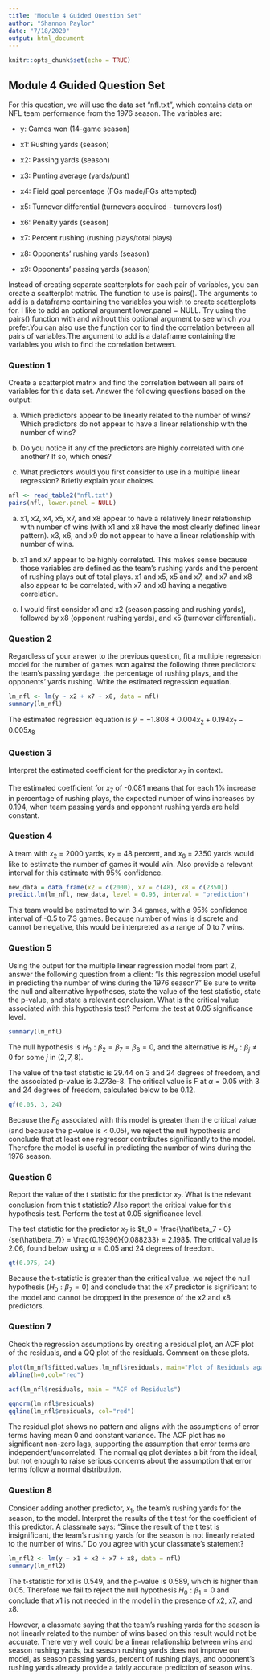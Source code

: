 ```yaml
---
title: "Module 4 Guided Question Set"
author: "Shannon Paylor"
date: "7/18/2020"
output: html_document
---
```


```r
knitr::opts_chunk$set(echo = TRUE)
```

## Module 4 Guided Question Set

For  this  question,  we  will  use  the  data  set  “nfl.txt”,  which  contains  data  on  NFL  team performance from the 1976 season.  The variables are:

* y:  Games won (14-game season)

* x1:  Rushing yards (season)

* x2:  Passing yards (season)

* x3:  Punting average (yards/punt)

* x4:  Field goal percentage (FGs made/FGs attempted)

* x5:  Turnover differential (turnovers acquired - turnovers lost)

* x6:  Penalty yards (season)

* x7:  Percent rushing (rushing plays/total plays)

* x8:  Opponents’ rushing yards (season)

* x9:  Opponents’ passing yards (season)

Instead of creating separate scatterplots for each pair of variables, you can create a scatterplot  matrix.   The  function  to  use  is pairs().   The  arguments  to  add  is  a  dataframe containing the variables you wish to create scatterplots for.  I like to add an optional argument lower.panel = NULL. Try using the pairs() function with and without this optional argument to see which you prefer.You can also use the function cor to find the correlation between all pairs of variables.The argument to add is a dataframe containing the variables you wish to find the correlation between.

### Question 1

Create a scatterplot matrix and find the correlation between all pairs of variables for this data set.  Answer the following questions based on the output:

(a) Which  predictors  appear  to  be  linearly  related  to  the  number  of  wins?   Which predictors do not appear to have a linear relationship with the number of wins?

(b) Do you notice if any of the predictors are highly correlated with one another?  If so, which ones?

(c) What predictors would you first consider to use in a multiple linear regression? Briefly explain your choices.

```r
nfl <- read_table2("nfl.txt")
pairs(nfl, lower.panel = NULL)
```

(a) x1, x2, x4, x5, x7, and x8 appear to have a relatively linear relationship with number of wins (with x1 and x8 have the most clearly defined linear pattern). x3, x6, and x9 do not appear to have a linear relationship with number of wins.

(b) x1 and x7 appear to be highly correlated. This makes sense because those variables are defined as the team's rushing yards and the percent of rushing plays out of total plays. x1 and x5, x5 and x7, and x7 and x8 also appear to be correlated, with x7 and x8 having a negative correlation.

(c) I would first consider x1 and x2 (season passing and rushing yards), followed by x8 (opponent rushing yards), and x5 (turnover differential).

### Question 2

Regardless of your answer to the previous question, fit a multiple regression model for the number of games won against the following three predictors:  the team’s passing yardage, the percentage of rushing plays, and the opponents’ yards rushing.  Write the estimated regression equation.

```r
lm_nfl <- lm(y ~ x2 + x7 + x8, data = nfl)
summary(lm_nfl)
```

The estimated regression equation is $\hat{y} = -1.808 + 0.004x_2 + 0.194x_7 - 0.005x_8$

### Question 3

Interpret the estimated coefficient for the predictor $x_7$ in context.

The estimated coefficient for $x_7$ of -0.081 means that for each 1% increase in percentage of rushing plays, the expected number of wins increases by 0.194, when team passing yards and opponent rushing yards are held constant.

### Question 4

A team with $x_2$ = 2000 yards, $x_7$ = 48 percent,  and $x_8$ = 2350 yards would like to estimate the number of games it would win.  Also provide a relevant interval for this estimate with 95% confidence.

```r
new_data = data_frame(x2 = c(2000), x7 = c(48), x8 = c(2350))
predict.lm(lm_nfl, new_data, level = 0.95, interval = "prediction")
```

This team would be estimated to win 3.4 games, with a 95% confidence interval of -0.5 to 7.3 games. Because number of wins is discrete and cannot be negative, this would be interpreted as a range of 0 to 7 wins.

### Question 5

Using  the  output  for  the  multiple  linear  regression  model  from  part  2,  answer  the following  question  from  a  client:   “Is  this  regression  model  useful  in  predicting  the number  of  wins  during  the  1976  season?”  Be  sure  to  write  the  null  and  alternative hypotheses, state the value of the test statistic, state the p-value, and state a relevant conclusion.  What is the critical value associated with this hypothesis test?  Perform the test at 0.05 significance level.

```r
summary(lm_nfl)
```

The null hypothesis is $H_0: \beta_2 = \beta_7 = \beta_8 = 0$, and the alternative is $H_a: \beta_j \not= 0$ for some $j$ in $(2, 7, 8)$.

The value of the test statistic is 29.44 on 3 and 24 degrees of freedom, and the associated p-value is 3.273e-8. The critical value is F at $\alpha = 0.05$ with 3 and 24 degrees of freedom, calculated below to be 0.12.

```r
qf(0.05, 3, 24)
```

Because the $F_0$ associated with this model is greater than the critical value (and because the p-value is < 0.05), we reject the null hypothesis and conclude that at least one regressor contributes significantly to the model. Therefore the model is useful in predicting the number of wins during the 1976 season.

### Question 6

Report the value of the t statistic for the predictor $x_7$.  What is the relevant conclusion from this t statistic?  Also report the critical value for this hypothesis test.  Perform the test at 0.05 significance level.

The test statistic for the predictor $x_7$ is $t_0 = \frac{\hat\beta_7 - 0}{se(\hat\beta_7)} = \frac{0.19396}{0.088233} = 2.198$. The critical value is 2.06, found below using $\alpha = 0.05$ and 24 degrees of freedom.

```r
qt(0.975, 24)
```

Because the t-statistic is greater than the critical value, we reject the null hypothesis ($H_0: \beta_7 = 0$) and conclude that the x7 predictor is significant to the model and cannot be dropped in the presence of the x2 and x8 predictors.

### Question 7

Check  the  regression  assumptions  by  creating  a  residual  plot,  an  ACF  plot  of  the residuals, and a QQ plot of the residuals.  Comment on these plots.

```r
plot(lm_nfl$fitted.values,lm_nfl$residuals, main="Plot of Residuals against Fitted Values")
abline(h=0,col="red")
```

```r
acf(lm_nfl$residuals, main = "ACF of Residuals")
```

```r
qqnorm(lm_nfl$residuals)
qqline(lm_nfl$residuals, col="red")
```

The residual plot shows no pattern and aligns with the assumptions of error terms having mean 0 and constant variance. The ACF plot has no significant non-zero lags, supporting the assumption that error terms are independent/uncorrelated. The normal qq plot deviates a bit from the ideal, but not enough to raise serious concerns about the assumption that error terms follow a normal distribution.

### Question 8

Consider  adding  another  predictor, $x_1$,  the  team’s  rushing  yards  for  the  season,  to the model.  Interpret the results of the t test for the coefficient of this predictor.  A classmate says:  “Since the result of the t test is insignificant, the team’s rushing yards for the season is not linearly related to the number of wins.” Do you agree with your classmate’s statement?

```r
lm_nfl2 <- lm(y ~ x1 + x2 + x7 + x8, data = nfl)
summary(lm_nfl2)
```

The t-statistic for x1 is 0.549, and the p-value is 0.589, which is higher than 0.05. Therefore we fail to reject the null hypothesis $H_0: \beta_1 = 0$ and conclude that x1 is not needed in the model in the presence of x2, x7, and x8.

However, a classmate saying that the team's rushing yards for the season is not linearly related to the number of wins based on this result would not be accurate. There very well could be a linear relationship between wins and season rushing yards, but season rushing yards does not improve our model, as season passing yards, percent of rushing plays, and opponent's rushing yards already provide a fairly accurate prediction of season wins.

